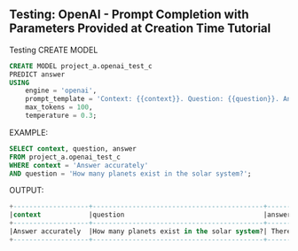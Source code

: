 ## Testing: OpenAI - Prompt Completion with Parameters Provided at Creation Time Tutorial

Testing CREATE MODEL

```sql
CREATE MODEL project_a.openai_test_c
PREDICT answer
USING
    engine = 'openai',
    prompt_template = 'Context: {{context}}. Question: {{question}}. Answer:',
    max_tokens = 100,
    temperature = 0.3;
```

EXAMPLE:

```sql
SELECT context, question, answer
FROM project_a.openai_test_c
WHERE context = 'Answer accurately'
AND question = 'How many planets exist in the solar system?';
```

OUTPUT:

```sql
+-------------------+-------------------------------------------+----------------------------------------------+
|context            |question                                   |answer                                        |
+-------------------+-------------------------------------------+----------------------------------------------+
|Answer accurately  |How many planets exist in the solar system?| There are eight planets in the solar system. |
+-------------------+-------------------------------------------+----------------------------------------------+
```